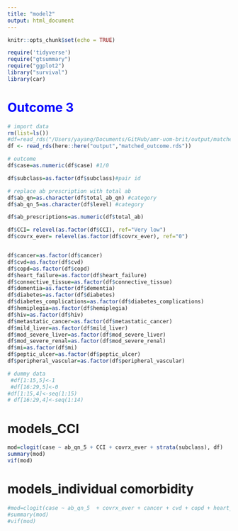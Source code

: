```yaml
---
title: "model2"
output: html_document
---
```


```r
knitr::opts_chunk$set(echo = TRUE)
```


```r
require('tidyverse')
require("gtsummary")
require("ggplot2")
library("survival")
library(car)
```


# <font color=blue>**Outcome 3**</font>
```r
# import data
rm(list=ls())
#df=read_rds("/Users/yayang/Documents/GitHub/amr-uom-brit/output/matched_outcome.rds")
df <- read_rds(here::here("output","matched_outcome.rds"))

```

```r

# outcome
df$case=as.numeric(df$case) #1/0

df$subclass=as.factor(df$subclass)#pair id

# replace ab prescription with total ab
df$ab_qn=as.character(df$total_ab_qn) #category
df$ab_qn_5=as.character(df$level) #category

df$ab_prescriptions=as.numeric(df$total_ab)

df$CCI= relevel(as.factor(df$CCI), ref="Very low")
df$covrx_ever= relevel(as.factor(df$covrx_ever), ref="0")


df$cancer=as.factor(df$cancer)
df$cvd=as.factor(df$cvd)
df$copd=as.factor(df$copd)
df$heart_failure=as.factor(df$heart_failure)
df$connective_tissue=as.factor(df$connective_tissue)
df$dementia=as.factor(df$dementia)
df$diabetes=as.factor(df$diabetes)
df$diabetes_complications=as.factor(df$diabetes_complications)
df$hemiplegia=as.factor(df$hemiplegia)
df$hiv=as.factor(df$hiv)
df$metastatic_cancer=as.factor(df$metastatic_cancer)
df$mild_liver=as.factor(df$mild_liver)
df$mod_severe_liver=as.factor(df$mod_severe_liver)
df$mod_severe_renal=as.factor(df$mod_severe_renal)
df$mi=as.factor(df$mi)
df$peptic_ulcer=as.factor(df$peptic_ulcer)
df$peripheral_vascular=as.factor(df$peripheral_vascular)
```

```r
# dummy data
 #df[1:15,5]<-1
 #df[16:29,5]<-0
#df[1:15,4]<-seq(1:15)
# df[16:29,4]<-seq(1:14)
```


# models_CCI
```r


mod=clogit(case ~ ab_qn_5 + CCI + covrx_ever + strata(subclass), df)
summary(mod)
vif(mod)
```


# models_individual comorbidity
```r
 
#mod=clogit(case ~ ab_qn_5  + covrx_ever + cancer + cvd + copd + heart_failure + connective_tissue + dementia + diabetes + diabetes_complications + hemiplegia + hiv + metastatic_cancer + mild_liver + mod_severe_liver + mod_severe_renal + mi + peptic_ulcer + peripheral_vascular + strata(subclass), df)
#summary(mod)
#vif(mod)

```

